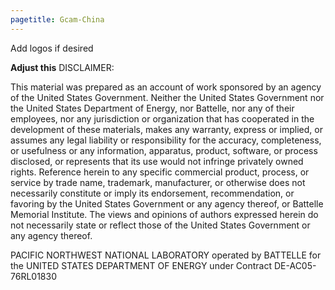 ```yaml
---
pagetitle: Gcam-China
---
```


<div class="header_logo">
Add logos if desired
</div>

**Adjust this**
DISCLAIMER:

This material was prepared as an account of work sponsored by an agency of the United States Government.  Neither the United States Government nor the United States Department of Energy, nor Battelle, nor any of their employees, nor any jurisdiction or organization that has cooperated in the development of these materials, makes any warranty, express or implied, or assumes any legal liability or responsibility for the accuracy, completeness, or usefulness or any information, apparatus, product, software, or process disclosed, or represents that its use would not infringe privately owned rights.
Reference herein to any specific commercial product, process, or service by trade name, trademark, manufacturer, or otherwise does not necessarily constitute or imply its endorsement, recommendation, or favoring by the United States Government or any agency thereof, or Battelle Memorial Institute. The views and opinions of authors expressed herein do not necessarily state or reflect those of the United States Government or any agency thereof.

PACIFIC NORTHWEST NATIONAL LABORATORY
operated by
BATTELLE
for the
UNITED STATES DEPARTMENT OF ENERGY
under Contract DE-AC05-76RL01830
